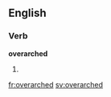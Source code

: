 ==English==

===Verb===
'''overarched'''

# {{en-past of|overarch}}

[[fr:overarched]]
[[sv:overarched]]